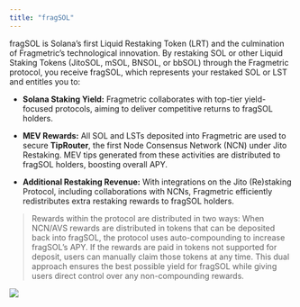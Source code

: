 ```yaml
---
title: "fragSOL"
---
```


fragSOL is Solana’s first Liquid Restaking Token (LRT) and the culmination of Fragmetric’s technological innovation. By restaking SOL or other Liquid Staking Tokens (JitoSOL, mSOL, BNSOL, or bbSOL) through the Fragmetric protocol, you receive fragSOL, which represents your restaked SOL or LST and entitles you to:

* **Solana Staking Yield:** Fragmetric collaborates with top-tier yield-focused protocols, aiming to deliver competitive returns to fragSOL holders.

* **MEV Rewards:** All SOL and LSTs deposited into Fragmetric are used to secure **TipRouter**, the first Node Consensus Network (NCN) under Jito Restaking. MEV tips generated from these activities are distributed to fragSOL holders, boosting overall APY.

* **Additional Restaking Revenue:** With integrations on the Jito (Re)staking Protocol, including collaborations with NCNs, Fragmetric efficiently redistributes extra restaking rewards to fragSOL holders.

> Rewards within the protocol are distributed in two ways: When NCN/AVS rewards are distributed in tokens that can be deposited back into fragSOL, the protocol uses auto-compounding to increase fragSOL’s APY. If the rewards are paid in tokens not supported for deposit, users can manually claim those tokens at any time. This dual approach ensures the best possible yield for fragSOL while giving users direct control over any non-compounding rewards.

<Frame>
  <img src="/images/fragSOL_2.png" />
</Frame>